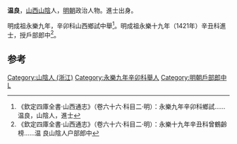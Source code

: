 {{Refimprove|time=2022-01-04T07:13:55+00:00}}
'''温良'''，[[山西|山西]][[山陰|山陰]]人，[[明朝|明朝]]政治人物。進士出身。

明成祖永樂九年，辛卯科山西鄉試中舉<ref>《欽定四庫全書·山西通志》（卷六十六·科目二·明）：永樂九年辛卯科鄉試……温良，山陰人，進士</ref>。明成祖永樂十九年（1421年）辛丑科進士，授戶部郎中<ref>《欽定四庫全書·山西通志》（卷六十六·科目二·明）：永樂十九年辛丑科曾鶴齡榜……温 良山陰人户部郎中</ref>。

==参考==
{{reflist}}
{{明朝人物小作品}}
{{永樂十九年辛丑科殿試金榜}}
{{DEFAULTSORT:Wen温}}
[[Category:山陰人_(浙江)|Category:山陰人 (浙江)]]
[[Category:永樂九年辛卯科舉人|Category:永樂九年辛卯科舉人]]
[[Category:明朝戶部郎中|Category:明朝戶部郎中]]
[[Category:温姓|L]]